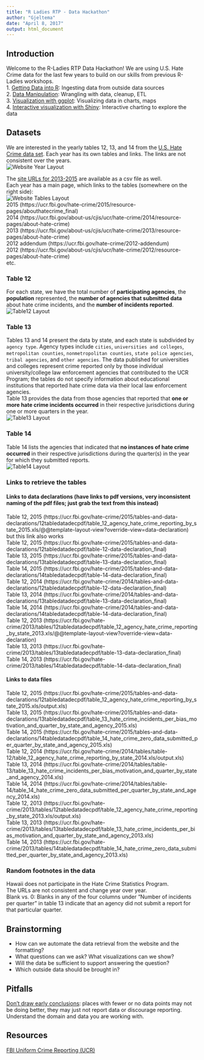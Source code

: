 ```yaml
---
title: "R Ladies RTP - Data Hackathon"
author: "Gjeltema"
date: "April 8, 2017"
output: html_document
---
```


## Introduction
Welcome to the R-Ladies RTP Data Hackathon! We are using U.S. Hate Crime data for the last few years to build on our skills from previous R-Ladies workshops.  
1. [Getting Data into R](https://github.com/rladies/rtp-data-import-11-13-16): Ingesting data from outside data sources   
2. [Data Manipulation](https://github.com/rladies/rtp-data-manipulation-09-22-16): Wrangling with data, cleanup, ETL  
3. [Visualization with ggplot](https://github.com/rladies/rtp-data-viz-ggplot2-10-15-16): Visualizing data in charts, maps  
4. [Interactive visualization with Shiny](https://github.com/rladies/rtp_20170309_shiny): Interactive charting to explore the data  

## Datasets
We are interested in the yearly tables 12, 13, and 14 from the [U.S. Hate Crime data set](https://ucr.fbi.gov/hate-crime). Each year has its own tables and links. The links are not consistent over the years.  
![Website Year Layout](https://github.com/math-and-data/rtp_20170408_data_hackathon/blob/master/screenshot_website_years.PNG)  

The [site URLs for 2013-2015](https://github.com/math-and-data/rtp_20170408_data_hackathon/blob/master/url_links_to_hate_crime_data.csv) are available as a csv file as well.  
Each year has a main page, which links to the tables (somewhere on the right side):  
![Website Tables Layout](https://github.com/math-and-data/rtp_20170408_data_hackathon/blob/master/screenshot_website_tables.PNG)  
2015 (https://ucr.fbi.gov/hate-crime/2015/resource-pages/abouthatecrime_final)  
2014 (https://ucr.fbi.gov/about-us/cjis/ucr/hate-crime/2014/resource-pages/about-hate-crime)  
2013 (https://ucr.fbi.gov/about-us/cjis/ucr/hate-crime/2013/resource-pages/about-hate-crime)  
2012 addendum (https://ucr.fbi.gov/hate-crime/2012-addendum)  
2012 (https://ucr.fbi.gov/about-us/cjis/ucr/hate-crime/2012/resource-pages/about-hate-crime)  
etc.  

### Table 12  
For each state, we have the total number of **participating agencies**, the **population** represented, the **number of agencies that submitted data** about hate crime incidents, and the **number of incidents reported**.  
![Table12 Layout](https://github.com/math-and-data/rtp_20170408_data_hackathon/blob/master/screenshot_table_12.PNG)  

### Table 13  
Tables 13 and 14 present the data by state, and each state is subdivided by ``agency type``. Agency types include ``cities``, ``universities and colleges``, ``metropolitan counties``, ``nonmetropolitan counties``, ``state police agencies``, ``tribal agencies``, and ``other agencies``. The data published for universities and colleges represent crime reported only by those individual university/college law enforcement agencies that contributed to the UCR Program; the tables do not specify information about educational institutions that reported hate crime data via their local law enforcement agencies.  
Table 13 provides the data from those agencies that reported that **one or more hate crime incidents occurred** in their respective jurisdictions during one or more quarters in the year.  
![Table13 Layout](https://github.com/math-and-data/rtp_20170408_data_hackathon/blob/master/screenshot_table_13.PNG)  

### Table 14  
Table 14 lists the agencies that indicated that **no instances of hate crime occurred** in their respective jurisdictions during the quarter(s) in the year for which they submitted reports.  
![Table14 Layout](https://github.com/math-and-data/rtp_20170408_data_hackathon/blob/master/screenshot_table_14.PNG)  

### Links to retrieve the tables
#### Links to data declarations (have links to pdf versions, very inconsistent naming of the pdf files; just grab the text from this instead)
Table 12, 2015 (https://ucr.fbi.gov/hate-crime/2015/tables-and-data-declarations/12tabledatadecpdf/table_12_agency_hate_crime_reporting_by_state_2015.xls/@@template-layout-view?override-view=data-declaration) but this link also works   
Table 12, 2015 (https://ucr.fbi.gov/hate-crime/2015/tables-and-data-declarations/12tabledatadecpdf/table-12-data-declaration_final)  
Table 13, 2015 (https://ucr.fbi.gov/hate-crime/2015/tables-and-data-declarations/13tabledatadecpdf/table-13-data-declaration_final)  
Table 14, 2015 (https://ucr.fbi.gov/hate-crime/2015/tables-and-data-declarations/14tabledatadecpdf/table-14-data-declaration_final)  
Table 12, 2014 (https://ucr.fbi.gov/hate-crime/2014/tables-and-data-declarations/12tabledatadecpdf/table-12-data-declaration_final)  
Table 13, 2014 (https://ucr.fbi.gov/hate-crime/2014/tables-and-data-declarations/13tabledatadecpdf/table-13-data-declaration_final)  
Table 14, 2014 (https://ucr.fbi.gov/hate-crime/2014/tables-and-data-declarations/14tabledatadecpdf/table-14-data-declaration_final)  
Table 12, 2013 (https://ucr.fbi.gov/hate-crime/2013/tables/12tabledatadecpdf/table_12_agency_hate_crime_reporting_by_state_2013.xls/@@template-layout-view?override-view=data-declaration)  
Table 13, 2013 (https://ucr.fbi.gov/hate-crime/2013/tables/13tabledatadecpdf/table-13-data-declaration_final)  
Table 14, 2013 (https://ucr.fbi.gov/hate-crime/2013/tables/14tabledatadecpdf/table-14-data-declaration_final)  

#### Links to data files  
Table 12, 2015 (https://ucr.fbi.gov/hate-crime/2015/tables-and-data-declarations/12tabledatadecpdf/table_12_agency_hate_crime_reporting_by_state_2015.xls/output.xls)  
Table 13, 2015 (https://ucr.fbi.gov/hate-crime/2015/tables-and-data-declarations/13tabledatadecpdf/table_13_hate_crime_incidents_per_bias_motivation_and_quarter_by_state_and_agency_2015.xls)  
Table 14, 2015 (https://ucr.fbi.gov/hate-crime/2015/tables-and-data-declarations/14tabledatadecpdf/table_14_hate_crime_zero_data_submitted_per_quarter_by_state_and_agency_2015.xls)  
Table 12, 2014 (https://ucr.fbi.gov/hate-crime/2014/tables/table-12/table_12_agency_hate_crime_reporting_by_state_2014.xls/output.xls)  
Table 13, 2014 (https://ucr.fbi.gov/hate-crime/2014/tables/table-13/table_13_hate_crime_incidents_per_bias_motivation_and_quarter_by_state_and_agency_2014.xls)  
Table 14, 2014 (https://ucr.fbi.gov/hate-crime/2014/tables/table-14/table_14_hate_crime_zero_data_submitted_per_quarter_by_state_and_agency_2014.xls)  
Table 12, 2013 (https://ucr.fbi.gov/hate-crime/2013/tables/12tabledatadecpdf/table_12_agency_hate_crime_reporting_by_state_2013.xls/output.xls)  
Table 13, 2013 (https://ucr.fbi.gov/hate-crime/2013/tables/13tabledatadecpdf/table_13_hate_crime_incidents_per_bias_motivation_and_quarter_by_state_and_agency_2013.xls)  
Table 14, 2013 (https://ucr.fbi.gov/hate-crime/2013/tables/14tabledatadecpdf/table_14_hate_crime_zero_data_submitted_per_quarter_by_state_and_agency_2013.xls)  

### Random footnotes in the data
Hawaii does not participate in the Hate Crime Statistics Program.  
The URLs are not consistent and change year over year.  
Blank vs. 0:  Blanks in any of the four columns under "Number of incidents per quarter" in table 13 indicate that an agency did not submit a report for that particular quarter.  


## Brainstorming
* How can we automate the data retrieval from the website and the formatting?
* What questions can we ask? What visualizations can we show?
* Will the data be sufficient to support answering the question?
* Which outside data should be brought in?


## Pitfalls
[Don't draw early conclusions](https://ucr.fbi.gov/ucr-statistics-their-proper-use): places with fewer or no data points may not be doing better, they may just not report data or discourage reporting.  
Understand the domain and data you are working with.  

## Resources
[FBI Uniform Crime Reporting (UCR)](https://ucr.fbi.gov/)
